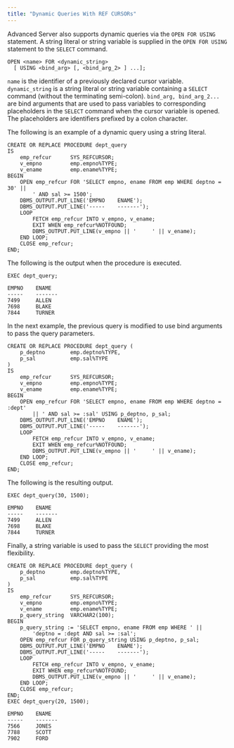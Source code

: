 ```yaml
---
title: "Dynamic Queries With REF CURSORs"
---
```


<div id="dynamic_queries_with_ref_cursors" class="registered_link"></div>

Advanced Server also supports dynamic queries via the `OPEN FOR USING` statement. A string literal or string variable is supplied in the `OPEN FOR USING` statement to the `SELECT` command.

```text
OPEN <name> FOR <dynamic_string>
  [ USING <bind_arg> [, <bind_arg_2> ] ...];
```

`name` is the identifier of a previously declared cursor variable. `dynamic_string` is a string literal or string variable containing a `SELECT` command (without the terminating semi-colon). `bind_arg, bind_arg_2...` are bind arguments that are used to pass variables to corresponding placeholders in the `SELECT` command when the cursor variable is opened. The placeholders are identifiers prefixed by a colon character.

The following is an example of a dynamic query using a string literal.

```text
CREATE OR REPLACE PROCEDURE dept_query
IS
    emp_refcur      SYS_REFCURSOR;
    v_empno         emp.empno%TYPE;
    v_ename         emp.ename%TYPE;
BEGIN
    OPEN emp_refcur FOR 'SELECT empno, ename FROM emp WHERE deptno = 30' ||
        ' AND sal >= 1500';
    DBMS_OUTPUT.PUT_LINE('EMPNO    ENAME');
    DBMS_OUTPUT.PUT_LINE('-----    -------');
    LOOP
        FETCH emp_refcur INTO v_empno, v_ename;
        EXIT WHEN emp_refcur%NOTFOUND;
        DBMS_OUTPUT.PUT_LINE(v_empno || '     ' || v_ename);
    END LOOP;
    CLOSE emp_refcur;
END;
```

The following is the output when the procedure is executed.

```text
EXEC dept_query;

EMPNO    ENAME
-----    -------
7499     ALLEN
7698     BLAKE
7844     TURNER
```

In the next example, the previous query is modified to use bind arguments to pass the query parameters.

```text
CREATE OR REPLACE PROCEDURE dept_query (
    p_deptno        emp.deptno%TYPE,
    p_sal           emp.sal%TYPE
)
IS
    emp_refcur      SYS_REFCURSOR;
    v_empno         emp.empno%TYPE;
    v_ename         emp.ename%TYPE;
BEGIN
    OPEN emp_refcur FOR 'SELECT empno, ename FROM emp WHERE deptno = :dept'
        || ' AND sal >= :sal' USING p_deptno, p_sal;
    DBMS_OUTPUT.PUT_LINE('EMPNO    ENAME');
    DBMS_OUTPUT.PUT_LINE('-----    -------');
    LOOP
        FETCH emp_refcur INTO v_empno, v_ename;
        EXIT WHEN emp_refcur%NOTFOUND;
        DBMS_OUTPUT.PUT_LINE(v_empno || '     ' || v_ename);
    END LOOP;
    CLOSE emp_refcur;
END;
```

The following is the resulting output.

```text
EXEC dept_query(30, 1500);

EMPNO    ENAME
-----    -------
7499     ALLEN
7698     BLAKE
7844     TURNER
```

Finally, a string variable is used to pass the `SELECT` providing the most flexibility.

```text
CREATE OR REPLACE PROCEDURE dept_query (
    p_deptno        emp.deptno%TYPE,
    p_sal           emp.sal%TYPE
)
IS
    emp_refcur      SYS_REFCURSOR;
    v_empno         emp.empno%TYPE;
    v_ename         emp.ename%TYPE;
    p_query_string  VARCHAR2(100);
BEGIN
    p_query_string := 'SELECT empno, ename FROM emp WHERE ' ||
        'deptno = :dept AND sal >= :sal';
    OPEN emp_refcur FOR p_query_string USING p_deptno, p_sal;
    DBMS_OUTPUT.PUT_LINE('EMPNO    ENAME');
    DBMS_OUTPUT.PUT_LINE('-----    -------');
    LOOP
        FETCH emp_refcur INTO v_empno, v_ename;
        EXIT WHEN emp_refcur%NOTFOUND;
        DBMS_OUTPUT.PUT_LINE(v_empno || '     ' || v_ename);
    END LOOP;
    CLOSE emp_refcur;
END;
EXEC dept_query(20, 1500);

EMPNO    ENAME
-----    -------
7566     JONES
7788     SCOTT
7902     FORD
```
